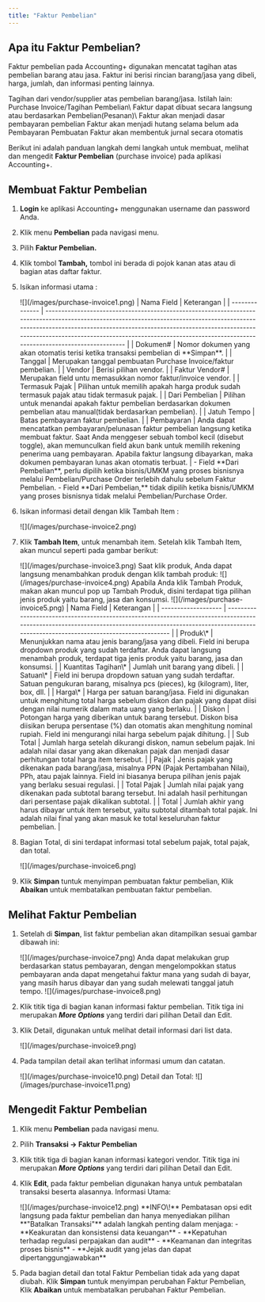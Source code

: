 ```yaml
---
title: "Faktur Pembelian"
---
```



## Apa itu Faktur Pembelian?

Faktur pembelian pada Accounting\+ digunakan mencatat tagihan atas pembelian barang atau jasa. Faktur ini berisi rincian barang/jasa yang dibeli, harga, jumlah, dan informasi penting lainnya.

<Note>
  Tagihan dari vendor/supplier atas pembelian barang/jasa.
</Note>

<Tip>
  Istilah lain: Purchase Invoice/Tagihan Pembelian\
  Faktur dapat dibuat secara langsung atau berdasarkan Pembelian(Pesanan)\
  Faktur akan menjadi dasar pembayaran pembelian
</Tip>

<Tip>
  Faktur akan menjadi hutang selama belum ada Pembayaran
  Pembuatan Faktur akan membentuk jurnal secara otomatis
</Tip>

Berikut ini adalah panduan langkah demi langkah untuk membuat, melihat dan mengedit **Faktur Pembelian** (purchase invoice) pada aplikasi Accounting\+.

## Membuat Faktur Pembelian

1. **Login** ke aplikasi Accounting\+ menggunakan username dan password Anda.
2. Klik menu **Pembelian** pada navigasi menu.
3. Pilih **Faktur Pembelian.**
4. Klik tombol **Tambah,** tombol ini berada di pojok kanan atas atau di bagian atas daftar faktur.
5. Isikan informasi utama :

   <Frame>
     ![](/images/purchase-invoice1.png)
   </Frame>
   | Nama Field     | Keterangan                                                                                                                                                                                                                                                                                                                        |
   | -------------- | --------------------------------------------------------------------------------------------------------------------------------------------------------------------------------------------------------------------------------------------------------------------------------------------------------------------------------- |
   | Dokumen#       | Nomor dokumen yang akan otomatis terisi ketika transaksi pembelian di **Simpan**.                                                                                                                                                                                                                                                 |
   | Tanggal        | Merupakan tanggal pembuatan Purchase Invoice/faktur pembelian.                                                                                                                                                                                                                                                                    |
   | Vendor         | Berisi pilihan vendor.                                                                                                                                                                                                                                                                                                            |
   | Faktur Vendor# | Merupakan field untu memasukkan nomor faktur/invoice vendor.                                                                                                                                                                                                                                                                      |
   | Termasuk Pajak | Pilihan untuk memilih apakah harga produk sudah termasuk pajak atau tidak termasuk pajak.                                                                                                                                                                                                                                         |
   | Dari Pembelian | Pilihan untuk menandai apakah faktur pembelian berdasarkan dokumen pembelian atau manual(tidak berdasarkan pembelian).                                                                                                                                                                                                            |
   | Jatuh Tempo    | Batas pembayaran faktur pembelian.                                                                                                                                                                                                                                                                                                |
   | Pembayaran     | Anda dapat mencatatkan pembayaran/pelunasan faktur pembelian langsung ketika membuat faktur. Saat Anda menggeser sebuah tombol kecil (disebut toggle), akan memunculkan field akun bank untuk memilih rekening penerima uang pembayaran. Apabila faktur langsung dibayarkan, maka dokumen pembayaran lunas akan otomatis terbuat. |

   <Warning>
     - Field **Dari Pembelian**, perlu dipilih ketika bisnis/UMKM yang proses bisnisnya melalui Pembelian/Purchase Order terlebih dahulu sebelum Faktur Pembelian.
     - Field **Dari Pembelian,** tidak dipilih ketika bisnis/UMKM yang proses bisnisnya tidak melalui Pembelian/Purchase Order.
   </Warning>
6. Isikan informasi detail dengan klik Tambah Item :

   <Frame>
     ![](/images/purchase-invoice2.png)
   </Frame>
7. Klik **Tambah Item**, untuk menambah item.
   Setelah klik Tambah Item, akan muncul seperti pada gambar berikut:

   <Frame>
     ![](/images/purchase-invoice3.png)
   </Frame>
   Saat klik produk, Anda dapat langsung menambahkan produk dengan klik tambah produk:

   <Frame>
     ![](/images/purchase-invoice4.png)
   </Frame>
   Apabila Anda klik Tambah Produk, makan akan muncul pop up Tambah Produk, disini terdapat tiga pilihan jenis produk yaitu barang, jasa dan konsumsi.

   <Frame>
     ![](/images/purchase-invoice5.png)
   </Frame>
   | Nama Field          | Keterangan                                                                                                                                                                                                   |
   | ------------------- | ------------------------------------------------------------------------------------------------------------------------------------------------------------------------------------------------------------ |
   | Produk\*            | Menunjukkan nama atau jenis barang/jasa yang dibeli. Field ini berupa dropdown produk yang sudah terdaftar. Anda dapat langsung menambah produk, terdapat tiga jenis produk yaitu barang, jasa dan konsumsi. |
   | Kuantitas Tagihan\* | Jumlah unit barang yang dibeli.                                                                                                                                                                              |
   | Satuan\*            | Field ini berupa dropdown satuan yang sudah terdaftar. Satuan pengukuran barang, misalnya pcs (pieces), kg (kilogram), liter, box, dll.                                                                      |
   | Harga\*             | Harga per satuan barang/jasa. Field ini digunakan untuk menghitung total harga sebelum diskon dan pajak yang dapat diisi dengan nilai numerik dalam mata uang yang berlaku.                                  |
   | Diskon              | Potongan harga yang diberikan untuk barang tersebut. Diskon bisa diisikan berupa persentase (%) dan otomatis akan menghitung nominal rupiah. Field ini mengurangi nilai harga sebelum pajak dihitung.        |
   | Sub Total           | Jumlah harga setelah dikurangi diskon, namun sebelum pajak. Ini adalah nilai dasar yang akan dikenakan pajak dan menjadi dasar perhitungan total harga item tersebut.                                        |
   | Pajak               | Jenis pajak yang dikenakan pada barang/jasa, misalnya PPN (Pajak Pertambahan Nilai), PPh, atau pajak lainnya. Field ini biasanya berupa pilihan jenis pajak yang berlaku sesuai regulasi.                    |
   | Total Pajak         | Jumlah nilai pajak yang dikenakan pada subtotal barang tersebut. Ini adalah hasil perhitungan dari persentase pajak dikalikan subtotal.                                                                      |
   | Total               | Jumlah akhir yang harus dibayar untuk item tersebut, yaitu subtotal ditambah total pajak. Ini adalah nilai final yang akan masuk ke total keseluruhan faktur pembelian.                                      |
8. Bagian Total, di sini terdapat informasi total sebelum pajak, total pajak, dan total.

   <Frame>
     ![](/images/purchase-invoice6.png)
   </Frame>
9. Klik **Simpan** tuntuk menyimpan pembuatan faktur pembelian, Klik **Abaikan** untuk membatalkan pembuatan faktur pembelian.

## Melihat Faktur Pembelian

1. Setelah di **Simpan**, list faktur pembelian akan ditampilkan sesuai gambar dibawah ini:

   <Frame>
     ![](/images/purchase-invoice7.png)
   </Frame>
   <Tip>
     Anda dapat melakukan grup berdasarkan status pembayaran, dengan mengelompokkan status pembayaran anda dapat mengetahui faktur mana yang sudah di bayar, yang masih harus dibayar dan yang sudah melewati tanggal jatuh tempo.

     <Frame>
       ![](/images/purchase-invoice8.png)
     </Frame>
   </Tip>
2. Klik titik tiga di bagian kanan informasi faktur pembelian. Titik tiga ini merupakan **_More Options_** yang terdiri dari pilihan Detail dan Edit.
3. Klik Detail, digunakan untuk melihat detail informasi dari list data.

   <Frame>
     ![](/images/purchase-invoice9.png)
   </Frame>
4. Pada tampilan detail akan terlihat informasi umum dan catatan.

   <Frame>
     ![](/images/purchase-invoice10.png)
   </Frame>
   Detail dan Total:

   <Frame>
     ![](/images/purchase-invoice11.png)
   </Frame>

## Mengedit Faktur Pembelian

1. Klik menu **Pembelian** pada navigasi menu.
2. Pilih **Transaksi → Faktur Pembelian**
3. Klik titik tiga di bagian kanan informasi kategori vendor. Titik tiga ini merupakan **_More Options_** yang terdiri dari pilihan Detail dan Edit.
4. Klik **Edit**, pada faktur pembelian digunakan hanya untuk pembatalan transaksi beserta alasannya.
   Informasi Utama:

   <Frame>
     ![](/images/purchase-invoice12.png)
   </Frame>
   <Note>
     **INFO\!**
     Pembatasan opsi edit langsung pada faktur pembelian dan hanya menyediakan pilihan **"Batalkan Transaksi"** adalah langkah penting dalam menjaga:
     - **Keakuratan dan konsistensi data keuangan**
     - **Kepatuhan terhadap regulasi perpajakan dan audit**
     - **Keamanan dan integritas proses bisnis**
     - **Jejak audit yang jelas dan dapat dipertanggungjawabkan**
   </Note>
5. Pada bagian detail dan total Faktur Pembelian tidak ada yang dapat diubah. Klik **Simpan** tuntuk menyimpan perubahan Faktur Pembelian, Klik **Abaikan** untuk membatalkan perubahan Faktur Pembelian.

<SnippetSearchAI />